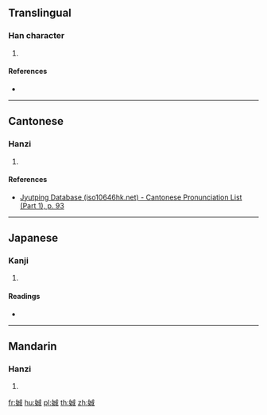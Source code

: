 ==Translingual==

===Han character===
{{Han char|rn=38|rad=女|as=07|sn=10|four=|canj=VIHS|ids=⿰女成}}

# {{defn|Han|sort=女07}}

====References====
* {{Han ref|kx=0262.010|dkj=06288|dj=0528.220|hdz=21043.100|uh=5A0D|ud=23053}}

----

==Cantonese==

===Hanzi===
{{yue-hanzi|jyut=[[sing4]]|y=sing4}}

# {{defn|lang=yue|sort=女07}}

====References====
* [http://www.iso10646hk.net/jp/document/download.jsp Jyutping Database (iso10646hk.net) - Cantonese Pronunciation List (Part 1), p. 93]

----

==Japanese==

===Kanji===
{{ja-kanji|grade=|rs=女07}}

# {{defn|lang=ja|sort=女07}}

====Readings====
* {{ja-readings|on=[[せい]] (sei), [[じょう]] (jō)|kun=[[すらりとしてみめよい]] (suraritoshitemimeyoi)}}

----

==Mandarin==

===Hanzi===
{{cmn-hanzi|pin=[[chéng]] ([[cheng2]])|wg=ch'eng<sup>2</sup>}}

# {{defn|lang=cmn|sort=女07}}

[[fr:娍]]
[[hu:娍]]
[[pl:娍]]
[[th:娍]]
[[zh:娍]]